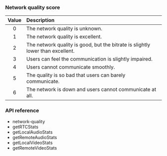 <PlatformWrapper platform="web">

### Network quality score

| Value | Description |
|:-----:|:------------|
| 0 | The network quality is unknown. |
| 1 | The network quality is excellent. |
| 2 | The network quality is good, but the bitrate is slightly lower than excellent. |
| 3 | Users can feel the communication is slightly impaired. |
| 4 | Users cannot communicate smoothly. |
| 5 | The quality is so bad that users can barely communicate. |
| 6 | The network is down and users cannot communicate at all. |

 ### API reference

- <Link to="{{global.API_REF_WEB_ROOT}}/interfaces/iagorartcclient.html#event_network_quality">network-quality</Link>

- <Link to="{{global.API_REF_WEB_ROOT}}/interfaces/iagorartcclient.html#getrtcstats">getRTCStats</Link>

- <Link to="{{global.API_REF_WEB_ROOT}}/interfaces/iagorartcclient.html#getlocalaudiostats">getLocalAudioStats</Link>

- <Link to="{{global.API_REF_WEB_ROOT}}/interfaces/iagorartcclient.html#getremoteaudiostats">getRemoteAudioStats</Link>

- <Link to="{{global.API_REF_WEB_ROOT}}/interfaces/iagorartcclient.html#getlocalvideostats">getLocalVideoStats</Link>

- <Link to="{{global.API_REF_WEB_ROOT}}/interfaces/iagorartcclient.html#getremotevideostats">getRemoteVideoStats</Link>

</PlatformWrapper>
